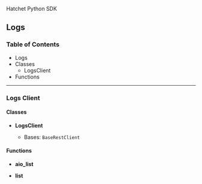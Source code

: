 Hatchet Python SDK

## Logs

### Table of Contents

- Logs
- Classes
  - LogsClient
- Functions

---

### Logs Client

#### Classes

- **LogsClient**

  - Bases: `BaseRestClient`

#### Functions

- **aio_list**

- **list**
